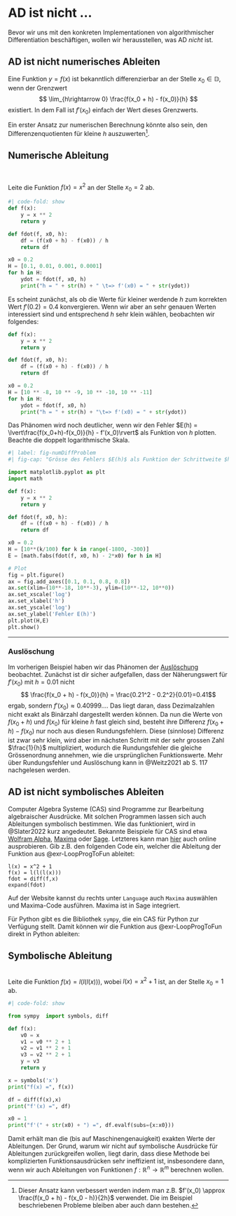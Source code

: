 # AD ist nicht ... {#sec-ADisnot}
Bevor wir uns mit den konkreten Implementationen von algorithmischer Differentiation beschäftigen, wollen wir herausstellen, was AD *nicht* ist.


## AD ist nicht numerisches Ableiten {#sec-ADnotNumDiff}
Eine Funktion $y = f(x)$ ist bekanntlich differenzierbar an der Stelle $x_0 \in \mathbb{D}$, wenn der Grenzwert
$$ \lim_{h\rightarrow 0} \frac{f(x_0 + h) - f(x_0)}{h} $$
existiert. In dem Fall ist $f'(x_0)$ einfach der Wert dieses Grenzwerts.

Ein erster Ansatz zur numerischen Berechnung könnte also sein, den Differenzenquotienten für kleine $h$ auszuwerten[^1].

[^1]: Dieser Ansatz kann verbessert werden indem man z.B. $f'(x_0) \approx \frac{f(x_0 + h) - f(x_0 - h)}{2h}$ verwendet. Die im Beispiel beschriebenen Probleme bleiben aber auch dann bestehen.

:::{#exm-numDiff}

## Numerische Ableitung
<br>

Leite die Funktion $f(x) = x^2$ an der Stelle $x_0 = 2$ ab.

```python
#| code-fold: show
def f(x):
    y = x ** 2
    return y

def fdot(f, x0, h):
    df = (f(x0 + h) - f(x0)) / h
    return df

x0 = 0.2
H = [0.1, 0.01, 0.001, 0.0001]
for h in H:
    ydot = fdot(f, x0, h)
    print("h = " + str(h) + " \t=> f'(x0) = " + str(ydot))
```
Es scheint zunächst, als ob die Werte für kleiner werdende $h$ zum korrekten Wert $f'(0.2)=0.4$ konvergieren. Wenn wir aber an sehr genauen Werten interessiert sind und entsprechend $h$ sehr klein wählen, beobachten wir folgendes:

```python
def f(x):
    y = x ** 2
    return y

def fdot(f, x0, h):
    df = (f(x0 + h) - f(x0)) / h
    return df

x0 = 0.2
H = [10 ** -8, 10 ** -9, 10 ** -10, 10 ** -11]
for h in H:
    ydot = fdot(f, x0, h)
    print("h = " + str(h) + "\t=> f'(x0) = " + str(ydot))
``` 

Das Phänomen wird noch deutlicher, wenn wir den Fehler $E(h) = \lvert\frac{f(x_0+h)-f(x_0)}{h} - f'(x_0)\rvert$ als Funktion von $h$ plotten. Beachte die doppelt logarithmische Skala.

```python
#| label: fig-numDiffProblem
#| fig-cap: "Grösse des Fehlers $E(h)$ als Funktion der Schrittweite $h$. Ist $h$ zu gross, dann ist der Näherungswert für $f'(x_0)$ ungenau. Bei kleiner werdendem $h$ nimmt der Fehler zunächst ab, aber ab einem gewissen Wert dominiert die Auslöschung und der Fehler nimmt wieder zu."

import matplotlib.pyplot as plt
import math

def f(x):
    y = x ** 2
    return y

def fdot(f, x0, h):
    df = (f(x0 + h) - f(x0)) / h
    return df

x0 = 0.2
H = [10**(k/100) for k in range(-1800, -300)]
E = [math.fabs(fdot(f, x0, h) - 2*x0) for h in H]

# Plot
fig = plt.figure()
ax = fig.add_axes([0.1, 0.1, 0.8, 0.8])
ax.set(xlim=(10**-18, 10**-3), ylim=(10**-12, 10**0))
ax.set_xscale('log')
ax.set_xlabel('h')
ax.set_yscale('log')
ax.set_ylabel('Fehler E(h)')
plt.plot(H,E)
plt.show()
```
---
:::

### Auslöschung
Im vorherigen Beispiel haben wir das Phänomen der [Auslöschung](https://de.wikipedia.org/wiki/Ausl%C3%B6schung_(numerische_Mathematik)) beobachtet. Zunächst ist dir sicher aufgefallen, dass der Näherungswert für $f'(x_0)$ mit $h=0.01$ nicht 
$$ \frac{f(x_0 + h) - f(x_0)}{h} = \frac{0.21^2 - 0.2^2}{0.01}=0.41$$
ergab, sondern $f'(x_0)\approx 0.40999...$. Das liegt daran, dass Dezimalzahlen nicht exakt als Binärzahl dargestellt werden können. Da nun die Werte von $f(x_0 + h)$ und $f(x_0)$ für kleine $h$ fast gleich sind, besteht ihre Differenz $f(x_0 + h) - f(x_0)$ nur noch aus diesen Rundungsfehlern. Diese (sinnlose) Differenz ist zwar sehr klein, wird aber im nächsten Schritt mit der sehr grossen Zahl $\frac{1}{h}$ multipliziert, wodurch die Rundungsfehler die gleiche Grössenordnung annehmen, wie die ursprünglichen Funktionswerte. Mehr über Rundungsfehler und Auslöschung kann in @Weitz2021 ab S. 117 nachgelesen werden.


## AD ist nicht symbolisches Ableiten
Computer Algebra Systeme (CAS) sind Programme zur Bearbeitung algebraischer Ausdrücke. Mit solchen Programmen lassen sich auch Ableitungen symbolisch bestimmen. Wie das funktioniert, wird in @Slater2022 kurz angedeutet. 
Bekannte Beispiele für CAS sind etwa [Wolfram Alpha](https://www.wolframalpha.com/), [Maxima](https://maxima.sourceforge.io/download.html) oder [Sage](https://www.sagemath.org/). Letzteres kann man [hier](https://sagecell.sagemath.org/) auch online ausprobieren. Gib z.B. den folgenden Code ein, welcher die Ableitung der Funktion aus @exr-LoopProgToFun ableitet:
```{}
l(x) = x^2 + 1
f(x) = l(l(l(x)))
fdot = diff(f,x)
expand(fdot)
```

:::{.callout-tip}

Auf der Website kannst du rechts unter `Language` auch `Maxima` auswählen und Maxima-Code ausführen. Maxima ist in Sage integriert.

:::

Für Python gibt es die Bibliothek `sympy`, die ein CAS für Python zur Verfügung stellt. Damit können wir die Funktion aus @exr-LoopProgToFun direkt in Python ableiten:

:::{#exm-symbDiff}

## Symbolische Ableitung
<br>
Leite die Funktion $f(x) = l(l(l(x)))$, wobei $l(x) = x^2 + 1$ ist, an der Stelle $x_0 = 1$ ab.

```python
#| code-fold: show

from sympy  import symbols, diff

def f(x):
    v0 = x
    v1 = v0 ** 2 + 1
    v2 = v1 ** 2 + 1
    v3 = v2 ** 2 + 1
    y = v3
    return y

x = symbols('x')
print("f(x) =", f(x))

df = diff(f(x),x)
print("f'(x) =", df)

x0 = 1
print("f'(" + str(x0) + ") =", df.evalf(subs={x:x0}))
```
:::

Damit erhält man die (bis auf Maschinengenauigkeit) exakten Werte der Ableitungen. Der Grund, warum wir nicht auf symbolische Ausdrücke für Ableitungen zurückgreifen wollen, liegt darin, dass diese Methode bei komplizierten Funktionsausdrücken sehr ineffizient ist, insbesondere dann, wenn wir auch Ableitungen von Funktionen $f : \mathbb{R}^n \rightarrow \mathbb{R}^m$ berechnen wollen.